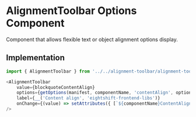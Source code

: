 # AlignmentToolbar Options Component

Component that allows flexible text or object alignment options display.

## Implementation

```js
import { AlignmentToolbar } from '../../alignment-toolbar/alignment-toolbar';

<AlignmentToolbar
	value={blockquoteContentAlign}
	options={getOptions(manifest, componentName, 'contentAlign', options)}
	label={__('Content align', 'eightshift-frontend-libs')}
	onChange={(value) => setAttributes({ [`${componentName}ContentAlign`]: value })}
/>

```
